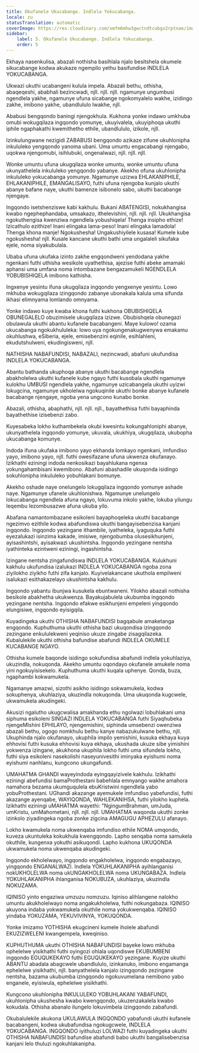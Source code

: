 ```yaml
---
title: Okufanele Ukucabange. Indlela Yokucabanga.
locale: zu
statusTranslation: automatic
coverImage: https://res.cloudinary.com/xmfm6mhw3gwctndtcubgx2rptnae/image/upload/v1740337243/small_cover_educacion_fundamental_a051170f1c.webp
sidebar:
    label: 5. Okufanele Ukucabange. Indlela Yokucabanga.
    order: 5
---
```

Ekhaya nasenkulisa, abazali nothisha basihlala njalo besitshela okumele sikucabange kodwa akukaze ngempilo yethu basifundise INDLELA YOKUCABANGA.

Ukwazi ukuthi ucabangeni kulula impela. Abazali bethu, othisha, abaqeqeshi, ababhali bezincwadi, njll. njll. njll. ngamunye ungumbusi ngendlela yakhe, ngamunye ufuna sicabange ngokomyalelo wakhe, izidingo zakhe, imibono yakhe, ubandlululo lwakhe, njll.

Ababusi bengqondo baningi njengokhula. Kukhona yonke indawo umkhuba omubi wokugqilaza ingqondo yomunye, ukuyivalela, ukuyiphoqa ukuthi iphile ngaphakathi kwemithetho ethile, ubandlululo, izikole, njll.

Izinkulungwane nezigidi ZABABUSI bengqondo azikaze zifune ukuhlonipha inkululeko yengqondo yanoma ubani. Uma umuntu engacabangi njengabo, uqokwa njengomubi, isihlubuki, ongenalwazi, njll. njll. njll.

Wonke umuntu ufuna ukugqilaza wonke umuntu, wonke umuntu ufuna ukunyathelela inkululeko yengqondo yabanye. Akekho ofuna ukuhlonipha inkululeko yokucabanga yomunye. Ngamunye uzizwa EHLAKANIPHILE, EHLAKANIPHILE, EMANGALISAYO, futhi ufuna njengoba kunjalo ukuthi abanye bafane naye, ukuthi bamenze isibonelo sabo, ukuthi bacabange njengaye.

Ingqondo isetshenziswe kabi kakhulu. Bukani ABATENGISI, nokukhangisa kwabo ngephephandaba, umsakazo, ithelevishini, njll. njll. njll. Ukukhangisa ngokuthengisa kwenziwa ngendlela yobushiqela! Thenga insipho ethize! Izicathulo ezithize! Inani elingaka lama-peso! Inani elingaka lamadola! Thenga khona manje! Ngokushesha! Ungakushiyilele kusasa! Kumele kube ngokushesha! njll. Kusale kancane ukuthi bathi uma ungalaleli sikufaka ejele, noma siyakubulala.

Ubaba ufuna ukufaka izinto zakhe engqondweni yendodana yakhe ngenkani futhi uthisha wesikole uyathethisa, ajezise futhi abeke amamaki aphansi uma umfana noma intombazane bengazamukeli NGENDLELA YOBUBISHIQELA imibono kathisha.

Ingxenye yesintu ifuna ukugqilaza ingqondo yengxenye yesintu. Lowo mkhuba wokugqilaza izingqondo zabanye ubonakala kalula uma sifunda ikhasi elimnyama lomlando omnyama.

Yonke indawo kuye kwaba khona futhi kukhona OBUBISHIQELA OBUNEGALELO obuzimisele ukugqilaza izizwe. Obubishqela obunegazi obulawula ukuthi abantu kufanele bacabangeni. Maye kulowo! ozama ukucabanga ngokukhululeka: lowo uya ngokungenakugwenywa emakamu okuhlushwa, eSiberia, ejele, emisebenzini eqinile, esihlahleni, ekudutshulweni, ekudingisweni, njll.

NATHISHA NABAFUNDISI, NABAZALI, nezincwadi, abafuni ukufundisa INDLELA YOKUCABANGA.

Abantu bathanda ukuphoqa abanye ukuthi bacabange ngendlela abakholelwa ukuthi kufanele kube ngayo futhi kusobala ukuthi ngamunye kulokhu UMBUSI ngendlela yakhe, ngamunye uzicabangela ukuthi uyizwi lokugcina, ngamunye ukholelwa ngokuqinile ukuthi bonke abanye kufanele bacabange njengaye, ngoba yena ungcono kunabo bonke.

Abazali, othisha, abaphathi, njll. njll. njll., bayathethisa futhi bayaphinda bayathethise izisebenzi zabo.

Kuyesabeka lokho kuthambekela okubi kwesintu kokungahloniphi abanye, ukunyathelela ingqondo yomunye, ukuvala, ukukhiya, ukugqilaza, ukubopha ukucabanga komunye.

Indoda ifuna ukufaka imibono yayo ekhanda lomkayo ngenkani, imfundiso yayo, imibono yayo, njll. futhi owesifazane ufuna ukwenza okufanayo. Izikhathi eziningi indoda nenkosikazi bayahlukana ngenxa yokungahambisani kwemibono. Abafuni abashadile ukuqonda isidingo sokuhlonipha inkululeko yobuhlakani bomunye.

Akekho oshade naye onelungelo lokugqilaza ingqondo yomunye ashade naye. Ngamunye ufanele ukuhlonishwa. Ngamunye unelungelo lokucabanga ngendlela afuna ngayo, lokuvuma inkolo yakhe, lokuba yilungu leqembu lezombusazwe afuna ukuba yilo.

Abafana namantombazane esikoleni bayaphoqeleka ukuthi bacabange ngezimvo ezithile kodwa abafundiswa ukuthi bangayisebenzisa kanjani ingqondo. Ingqondo yezingane ithambile, iyatheleka, iyaguquka futhi eyezalukazi isinzima kakade, imisiwe, njengobumba olusesikhunjeni, ayisashintshi, ayisakwazi ukushintsha. Ingqondo yezingane nentsha iyathinteka ezintweni eziningi, ingashintsha.

Izingane nentsha zingafundiswa INDLELA YOKUCABANGA. Kulukhuni kakhulu ukufundisa izalukazi INDLELA YOKUCABANGA ngoba zona ziyilokho ziyikho futhi zifa kanjalo. Kuyivelakancane ukuthola empilweni isalukazi esithakazelayo ukushintsha kakhulu.

Ingqondo yabantu ibunjwa kusukela ebuntwaneni. Yilokho abazali nothisha besikole abakhetha ukukwenza. Bayakujabulela ukubumba ingqondo yezingane nentsha. Ingqondo efakwe esikhunjeni empeleni yingqondo elungisiwe, ingqondo eyisigqila.

Kuyadingeka ukuthi OTHISHA NABAFUNDISI bagqabule amaketanga engqondo. Kuphuthuma ukuthi othisha bazi ukuqondisa izingqondo zezingane enkululekweni yeqiniso ukuze zingabe zisagqilazeka. Kubalulekile ukuthi othisha bafundise abafundi INDLELA OKUMELE KUCABANGE NGAYO.

Othisha kumele baqonde isidingo sokufundisa abafundi indlela yokuhlaziya, ukuzindla, nokuqonda. Akekho umuntu oqondayo okufanele amukele noma yini ngokuyisisekelo. Kuphuthuma ukuthi kuqala uphenye. Qonda, buza, ngaphambi kokwamukela.

Ngamanye amazwi, sizothi asikho isidingo sokwamukela, kodwa sokuphenya, ukuhlaziya, ukuzindla nokuqonda. Uma ukuqonda kugcwele, ukwamukela akudingeki.

Akusizi ngalutho ukugcwalisa amakhanda ethu ngolwazi lobuhlakani uma siphuma esikoleni SINGAZI INDLELA YOKUCABANGA futhi Siyaqhubeka njengeMIshini EPHILAYO, njengemishini, siphinda umsebenzi owenziwa abazali bethu, ogogo nomkhulu bethu kanye nabazukulwane bethu, njll. Ukuphinda njalo okufanayo, ukuphila impilo yemishini, kusuka ekhaya kuya ehhovisi futhi kusuka ehhovisi kuya ekhaya, ukushada ukuze sibe yimishini yokwenza izingane, akukhona ukuphila lokho futhi uma sifundela lokho, futhi siya esikoleni nasekolishi naseyunivesithi iminyaka eyishumi noma eyishumi nanhlanu, kungcono ukungafundi.

UMAHATMA GHANDI wayeyindoda eyingqayizivele kakhulu. Izikhathi eziningi abefundisi bamaProthestani babehlala emnyango wakhe amahora namahora bezama ukumguqulela ebuKristwini ngendlela yabo yobuProthestani. UGhandi akazange ayemukele imfundiso yabefundisi, futhi akazange ayenqabe, WAYIQONDA, WAHLEKANIHSA, futhi yilokho kuphela. Izikhathi eziningi uMAHATMA wayethi: "NgingumBrahman, umJuda, umKristu, umMahometani, njll. njll. njll. UMAHATMA waqonda ukuthi zonke izinkolo ziyadingeka ngoba zonke zigcina AMAGUGU APHEZULU afanayo.

Lokho kwamukela noma ukwenqaba imfundiso ethile NOMA umqondo, kuveza ukuntuleka kokukhula kwengqondo. Lapho senqaba noma samukela okuthile, kungenxa yokuthi asikuqondi. Lapho kukhona UKUQONDA ukwamukela noma ukwenqaba akudingeki.

Ingqondo ekholelwayo, ingqondo engakholelwa, ingqondo engabazayo, yingqondo ENGANALWAZI. Indlela YOKUHLAKANIPHA ayihlanganisi nokUKHOLELWA noma ukUNGAKHOLELWA noma UKUNGABAZA. Indlela YOKUHLAKANIPHA ihlanganisa NOKUBUZA, ukuhlaziya, ukuzindla NOKUZAMA.

IQINISO yinto engaziwa umzuzu nomzuzu. Iqiniso alihlangene nalokho umuntu akukholelwayo noma angakukholelwa, futhi nokungabaza. IQINISO akuyona indaba yokwamukela okuthile noma yokukwenqaba. IQINISO yindaba YOKUZAMA, YEKUVIVINYA, YOKUQONDA.

Yonke imizamo YOTHISHA ekugcineni kumele iholele abafundi EKUZIZWELENI kwangempela, kweqiniso.

KUPHUTHUMA ukuthi OTHISHA NABAFUNDISI bayeke lowo mkhuba ophelelwe yisikhathi futhi oyingozi ohlala uqondiswe EKUBUMBENI ingqondo EGUQUKEKAYO futhi EGUQUKEKAYO yezingane. Kuyize ukuthi ABANTU abadala abagcwele ubandlululo, izinkanuko, imibono engamanga ephelelwe yisikhathi, njll. banyathelela kanjalo izingqondo zezingane nentsha, bazama ukubumba izingqondo ngokuvumelana nemibono yabo enganele, eyisiwula, ephelelwe yisikhathi.

Kungcono ukuhlonipha INKULULEKO YOBUHLAKANI YABAFUNDI, ukuhlonipha ukushesha kwabo kwengqondo, ukuzenzakalela kwabo kokudala. Othisha abanalo ilungelo lokuvimbela izingqondo zabafundi.

Okubalulekile akukona UKULAWULA INGQONDO yabafundi ukuthi kufanele bacabangeni, kodwa ukubafundisa ngokugcwele, INDLELA YOKUCABANGA. INGQONDO iyithuluzi LOLWAZI futhi kuyadingeka ukuthi OTHISHA NABAFUNDISI bafundise abafundi babo ukuthi bangalisebenzisa kanjani lelo thuluzi ngokuhlakanipha.

